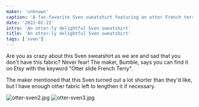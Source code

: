 ```yaml
---
maker: 'unknown'
caption: 'A fan-favorite Sven sweatshirt featuring an otter French terry'
date: '2022-01-22'
intro: 'An otter-ly delightful Sven sweatshirt'
title: 'An otter-ly delightful Sven sweatshirt'
tags: ['sven']
---
```


<!-- truncate -->

Are you as crazy about this Sven sweatshirt as we are and sad that you don't have this fabric? Never fear! The maker, Bumble, says you can find it on Etsy with the keyword "Otter slide French Terry".

The maker mentioned that this Sven turned out a lot shorter than they'd like, but I have enough other fabric left to lengthen it if necessary.

![otter-sven2.jpg](https://posts.freesewing.org/uploads/otter_sven2_f0b7678405.jpg)
![otter-sven3.jpg](https://posts.freesewing.org/uploads/otter_sven3_6e804ae09d.jpg)

